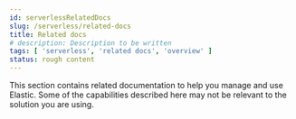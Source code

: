 ```yaml
---
id: serverlessRelatedDocs
slug: /serverless/related-docs
title: Related docs
# description: Description to be written
tags: [ 'serverless', 'related docs', 'overview' ]
status: rough content
---
```


This section contains related documentation to help you manage and use Elastic.
Some of the capabilities described here may not be relevant to the solution you are using.
